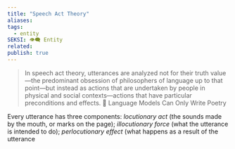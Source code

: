 ```yaml
---
title: "Speech Act Theory"
aliases: 
tags:
  - entity
SEKSI: 👁️‍🗨️ Entity
related:
publish: true
---
```




>  In speech act theory, utterances are analyzed not for their truth value—the predominant obsession of philosophers of language up to that point—but instead as actions that are undertaken by people in physical and social contexts—actions that have particular preconditions and effects.
>  📰 Language Models Can Only Write Poetry

Every utterance has three components: *locutionary act* (the sounds made by the mouth, or marks on the page); *illocutionary force* (what the utterance is intended to do); *perlocutionary effect* (what happens as a result of the utterance
